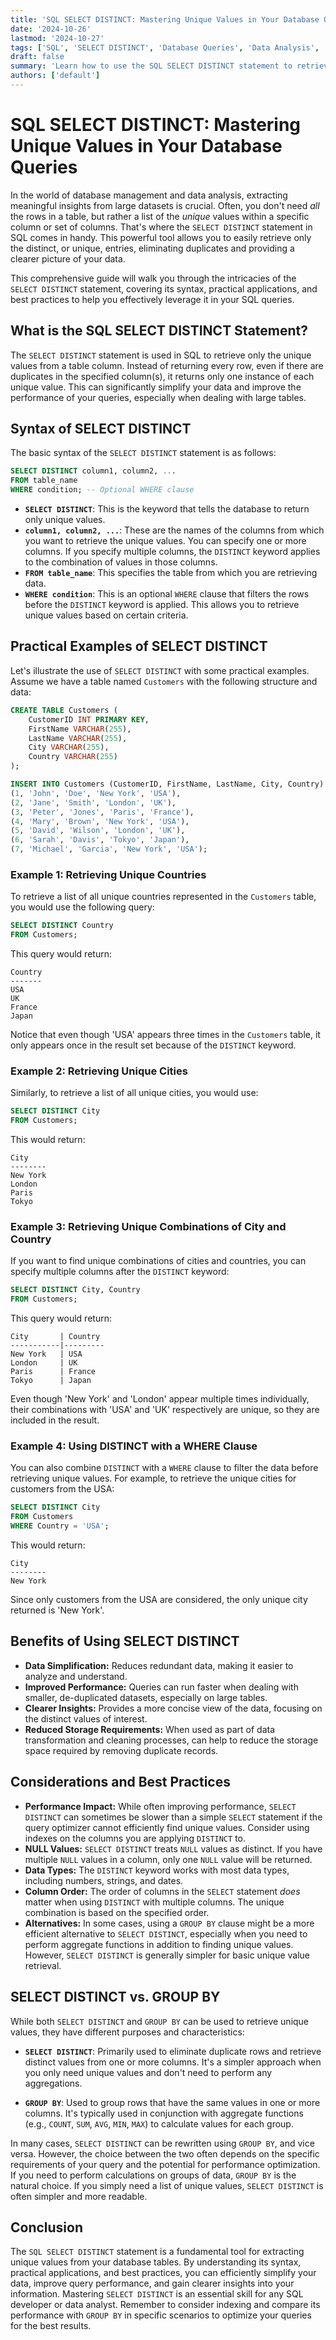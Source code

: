 ```yaml
---
title: 'SQL SELECT DISTINCT: Mastering Unique Values in Your Database Queries'
date: '2024-10-26'
lastmod: '2024-10-27'
tags: ['SQL', 'SELECT DISTINCT', 'Database Queries', 'Data Analysis', 'Unique Values', 'SQL Tutorial', 'SQL Examples']
draft: false
summary: 'Learn how to use the SQL SELECT DISTINCT statement to retrieve unique values from your database tables. This comprehensive guide covers syntax, practical examples, and best practices for efficient data analysis.'
authors: ['default']
---
```


# SQL SELECT DISTINCT: Mastering Unique Values in Your Database Queries

In the world of database management and data analysis, extracting meaningful insights from large datasets is crucial.  Often, you don't need *all* the rows in a table, but rather a list of the *unique* values within a specific column or set of columns.  That's where the `SELECT DISTINCT` statement in SQL comes in handy.  This powerful tool allows you to easily retrieve only the distinct, or unique, entries, eliminating duplicates and providing a clearer picture of your data.

This comprehensive guide will walk you through the intricacies of the `SELECT DISTINCT` statement, covering its syntax, practical applications, and best practices to help you effectively leverage it in your SQL queries.

## What is the SQL SELECT DISTINCT Statement?

The `SELECT DISTINCT` statement is used in SQL to retrieve only the unique values from a table column.  Instead of returning every row, even if there are duplicates in the specified column(s), it returns only one instance of each unique value. This can significantly simplify your data and improve the performance of your queries, especially when dealing with large tables.

## Syntax of SELECT DISTINCT

The basic syntax of the `SELECT DISTINCT` statement is as follows:

```sql
SELECT DISTINCT column1, column2, ...
FROM table_name
WHERE condition; -- Optional WHERE clause
```

*   **`SELECT DISTINCT`**:  This is the keyword that tells the database to return only unique values.
*   **`column1, column2, ...`**: These are the names of the columns from which you want to retrieve the unique values. You can specify one or more columns. If you specify multiple columns, the `DISTINCT` keyword applies to the combination of values in those columns.
*   **`FROM table_name`**:  This specifies the table from which you are retrieving data.
*   **`WHERE condition`**: This is an optional `WHERE` clause that filters the rows before the `DISTINCT` keyword is applied. This allows you to retrieve unique values based on certain criteria.

## Practical Examples of SELECT DISTINCT

Let's illustrate the use of `SELECT DISTINCT` with some practical examples.  Assume we have a table named `Customers` with the following structure and data:

```sql
CREATE TABLE Customers (
    CustomerID INT PRIMARY KEY,
    FirstName VARCHAR(255),
    LastName VARCHAR(255),
    City VARCHAR(255),
    Country VARCHAR(255)
);

INSERT INTO Customers (CustomerID, FirstName, LastName, City, Country) VALUES
(1, 'John', 'Doe', 'New York', 'USA'),
(2, 'Jane', 'Smith', 'London', 'UK'),
(3, 'Peter', 'Jones', 'Paris', 'France'),
(4, 'Mary', 'Brown', 'New York', 'USA'),
(5, 'David', 'Wilson', 'London', 'UK'),
(6, 'Sarah', 'Davis', 'Tokyo', 'Japan'),
(7, 'Michael', 'Garcia', 'New York', 'USA');
```

### Example 1: Retrieving Unique Countries

To retrieve a list of all unique countries represented in the `Customers` table, you would use the following query:

```sql
SELECT DISTINCT Country
FROM Customers;
```

This query would return:

```
Country
-------
USA
UK
France
Japan
```

Notice that even though 'USA' appears three times in the `Customers` table, it only appears once in the result set because of the `DISTINCT` keyword.

### Example 2: Retrieving Unique Cities

Similarly, to retrieve a list of all unique cities, you would use:

```sql
SELECT DISTINCT City
FROM Customers;
```

This would return:

```
City
--------
New York
London
Paris
Tokyo
```

### Example 3: Retrieving Unique Combinations of City and Country

If you want to find unique combinations of cities and countries, you can specify multiple columns after the `DISTINCT` keyword:

```sql
SELECT DISTINCT City, Country
FROM Customers;
```

This query would return:

```
City       | Country
-----------|---------
New York   | USA
London     | UK
Paris      | France
Tokyo      | Japan
```

Even though 'New York' and 'London' appear multiple times individually, their combinations with 'USA' and 'UK' respectively are unique, so they are included in the result.

### Example 4: Using DISTINCT with a WHERE Clause

You can also combine `DISTINCT` with a `WHERE` clause to filter the data before retrieving unique values. For example, to retrieve the unique cities for customers from the USA:

```sql
SELECT DISTINCT City
FROM Customers
WHERE Country = 'USA';
```

This would return:

```
City
--------
New York
```

Since only customers from the USA are considered, the only unique city returned is 'New York'.

## Benefits of Using SELECT DISTINCT

*   **Data Simplification:**  Reduces redundant data, making it easier to analyze and understand.
*   **Improved Performance:**  Queries can run faster when dealing with smaller, de-duplicated datasets, especially on large tables.
*   **Clearer Insights:**  Provides a more concise view of the data, focusing on the distinct values of interest.
*   **Reduced Storage Requirements:**  When used as part of data transformation and cleaning processes, can help to reduce the storage space required by removing duplicate records.

## Considerations and Best Practices

*   **Performance Impact:** While often improving performance, `SELECT DISTINCT` can sometimes be slower than a simple `SELECT` statement if the query optimizer cannot efficiently find unique values.  Consider using indexes on the columns you are applying `DISTINCT` to.
*   **NULL Values:** `SELECT DISTINCT` treats `NULL` values as distinct.  If you have multiple `NULL` values in a column, only one `NULL` value will be returned.
*   **Data Types:** The `DISTINCT` keyword works with most data types, including numbers, strings, and dates.
*   **Column Order:**  The order of columns in the `SELECT` statement *does* matter when using `DISTINCT` with multiple columns. The unique combination is based on the specified order.
*   **Alternatives:** In some cases, using a `GROUP BY` clause might be a more efficient alternative to `SELECT DISTINCT`, especially when you need to perform aggregate functions in addition to finding unique values.  However, `SELECT DISTINCT` is generally simpler for basic unique value retrieval.

## SELECT DISTINCT vs. GROUP BY

While both `SELECT DISTINCT` and `GROUP BY` can be used to retrieve unique values, they have different purposes and characteristics:

*   **`SELECT DISTINCT`**:  Primarily used to eliminate duplicate rows and retrieve distinct values from one or more columns.  It's a simpler approach when you only need unique values and don't need to perform any aggregations.

*   **`GROUP BY`**:  Used to group rows that have the same values in one or more columns.  It's typically used in conjunction with aggregate functions (e.g., `COUNT`, `SUM`, `AVG`, `MIN`, `MAX`) to calculate values for each group.

In many cases, `SELECT DISTINCT` can be rewritten using `GROUP BY`, and vice versa. However, the choice between the two often depends on the specific requirements of your query and the potential for performance optimization.  If you need to perform calculations on groups of data, `GROUP BY` is the natural choice. If you simply need a list of unique values, `SELECT DISTINCT` is often simpler and more readable.

## Conclusion

The `SQL SELECT DISTINCT` statement is a fundamental tool for extracting unique values from your database tables.  By understanding its syntax, practical applications, and best practices, you can efficiently simplify your data, improve query performance, and gain clearer insights into your information.  Mastering `SELECT DISTINCT` is an essential skill for any SQL developer or data analyst. Remember to consider indexing and compare its performance with `GROUP BY` in specific scenarios to optimize your queries for the best results.